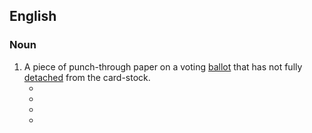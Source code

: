 ==English==

===Noun===
{{en-noun}}

# A piece of punch-through paper on a voting [[ballot]] that has not fully [[detach]]ed from the card-stock.
#* {{quote-news|lang=en|date=November 14 2000|title=Presidency Hinges on Chad|passage=The Gore campaign hopes there are enough ballots with unattached or '''“hanging” chads''' next to Gore’s name to give him the lead in Florida — and with it, the presidency.|url=http://abcnews.go.com/Politics/story?id=122508&page=1|work=ABC News}}
#* {{quote-book|lang=en|year=2002|title=Prisoners as Citizens: Human Rights in Australian Prisons|page=308|passage=They were introduced to the mysteries of the ''''hanging chad'''' and left wondering at the absence of both a federal electoral agency and a uniform ballot paper and the fact that the electoral processes in the vital State of Florida appeared to be in the partisan hands of a brother of one of the two candidates.|url=https://books.google.com/books?id=hY-CDFek7nAC&lpg=PA308&dq=%22hanging%20chad%22&pg=PA308#v=onepage&q=%22hanging%20chad%22&f=false}}
#* {{quote-video|lang=en|year=2006|title=Man of the Year|passage=But, I mean, for me here's the basic thing. How plausible is it that a woman would fix an election because she's obsessed with me? I mean, where's the '''hanging chad'''?|time=01:44:42}}
#* {{quote-book|lang=en|title=How Not to Be Wrong: The Power of Mathematical Thinking|page=401|author=Jordan Ellenberg|year=2014|passage=Even that number, of course, is open to argument: How do we count a partially punched ballot, the so-called '''hanging chad'''?}}